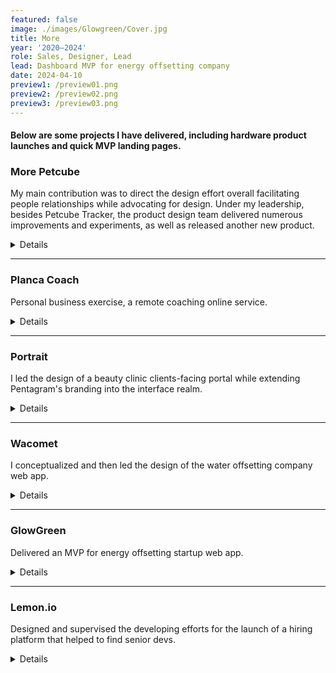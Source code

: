 ```yaml
---
featured: false
image: ./images/Glowgreen/Cover.jpg
title: More
year: '2020–2024'
role: Sales, Designer, Lead
lead: Dashboard MVP for energy offsetting company
date: 2024-04-10
preview1: /preview01.png
preview2: /preview02.png
preview3: /preview03.png
---
```











#### <span class="text-gray-700">Below are some projects I have delivered, including hardware product launches and quick MVP landing pages.</span>

### More Petcube

My main contribution was to direct the design effort overall facilitating people relationships while advocating for design. Under my leadership, besides Petcube Tracker, the product design team delivered numerous improvements and experiments, as well as released another new product.
<details class="">
  <summary class=""><span>Details</span></summary> 
  <div class="content">
  **Petcube Care** is a subscription service that enhances Petcube camera functionalities with features like extended video history, smart alerts, and automatic video recording for comprehensive pet and home monitoring:
  
  <br/>
  ### New Video Timeline
  <SingleImage alt='Screens with video timeline' src={careTimeline}/>
  * Churn 0.37% ↓
  * Playback 22% ↑
  
  <br/>
  ### Onboarding
  <SingleImage alt='Screens with the onboarding' src={careOnboarding}/>
  * CR 17% ↑
  
  <br/>
  ### Upsells and experiments
  <SingleImage alt='Screens with upsell elements' src={careUpsell}/>
  * Trial CR 30% ↑
  * MRR 9% ↑

  <br/>
  **The Petcube Emergency Fund** is a subscription-based service that provides up to $3,000 coverage per year for various pet emergencies, including veterinary treatments, for up to six pets, without discriminating based on age, breed, or medical history
  <SingleVideo src={efUpsell}/>
  * Overall MRR 63% ↑ after numerous experiments in a 1-year span

  <br/>
  **The Petcube Cam 360** is an innovative pet monitoring camera offering 360° panoramic views with pan-tilt rotation, live HD 1080p video, and smart alerts for comprehensive pet and home surveillance. 
  </div>
  <SingleVideo src={responsive}/>
</details>

---

### Planca Coach

Personal business exercise, a remote coaching online service.

<details class="">
  <summary class=""><span>Details</span></summary> 
  <div class="content">
    Having a passion for sports I started a profitable day 1 remote coaching experiment, hiring Olympic Ukrainian coaches and having clients both in Europe and the US.

    <SingleVideo src={PlancaLanding} caption="Simple website build with just HTML and CSS " customClass="[&>video]:aspect-video [&>video]:object-cover"/>

    I photographed myself and my friend as models for the website, hired a waiter from my hometown as a support agent, and built a backend in Notion. Doing design, code, photography, and hiring the whole project cost me around $300 to start, while a monthly subscription was $500 and the average user lifespan turned out 8 months. 

    <ImageVideo lsrc={PlancaRetouch} lalt="Before and after of states a retouched photo" rsrc={PlancaSession} caption=" 1. The most money I spent on the project was two hours of studio and the light rent. My retouching skills came in handy; 2. The main format was 1 to 1 training, but we also experimented with group training, hoping that this would attract more people."/> 

    About 1 year into the project I realized that the market didn't seem to exist and I got married, so I decided that I could build more projects in the future, but I will never have the first year of being married again and closed the project. The coaches continued to work with clients on their terms and everyone was fit and happy.
  </div>
</details>

---

### Portrait

I led the design of a beauty clinic clients-facing portal while extending Pentagram's branding into the interface realm.

<details class="">
  <summary class=""><span>Details</span></summary> 
  <div class="[&_figcaption]:!mb-4 [&_.singeVideo]:!mt-4 [&_video]:!mt-0 [&_.doubleImage]:!mt-4 first:[&_.doubleImage]:!mt-0 [&>div]:!mt-0 [&_figcaption]:!hidden [&_.doubleImage]:!grid [&_.doubleImage]:!grid-cols-1 md:[&_.doubleImage]:!grid-cols-2 [&_.doubleImage_img:nth-child(2)]:!mt-0 [&>div]:!mt-4 first:[&>div]:!mt-7">
    <SingleImage alt='Main screen of the Portrait user portal' src={PortraitMain}/>
    <DoubleImage lalt='Scheme of the service' lsrc={PortraitSchemeL} ralt='Wireframes' rsrc={PortraitSchemeR}/>
    <SingleVideo src={PortraitLayout}/>
    <DoubleImage lalt='Few icons from the iconset' lsrc={PortraitIcons} ralt='UI elements' rsrc={PortraitUI}/>
    <DoubleImage lalt='Mobile screen' lsrc={PortraitMobile} ralt='Dark theme preview' rsrc={PortraitDark}/>
    <SingleImage alt='Few mobile screens' src={PortraitMobileMore}/>
  </div>
</details>

---

### Wacomet

I conceptualized and then led the design of the water offsetting company web app.


<details class="">
  <summary class=""><span>Details</span></summary> 
  <div class="content">
    <SingleVideo src={WacometDashboard} customClass="!mt-5 !mb-0 [&>video]:!mt-0"/>
    <SingleImage alt='Wacomet orders dashboard' src={WacometOrders} customClass="!mt-5 !mb-0"/>
    <SingleVideo src={WacometOffset} customClass="!mt-5 !mb-0 [&>video]:!mt-0"/>
  </div>
</details>

---

### GlowGreen

Delivered an MVP for energy offsetting startup web app.

<details class="">
  <summary class=""><span>Details</span></summary> 
  <div class="content">
    <SingleImage alt='Glowgreen desktop unlogged' src={GGUnlogged} customClass="!mt-5 !mb-0"/>
    <SingleImage alt='Glowgreen desktop dashboard' src={GGDesktop} customClass="!mt-5 !mb-0"/>
    <SingleImage alt='Glowgreen responsive' src={GGResponsive} customClass="!mt-5 !mb-0"/>
  </div>
</details>

---

### Lemon.io

Designed and supervised the developing efforts for the launch of a hiring platform that helped to find senior devs.

<details class="">
  <summary class=""><span>Details</span></summary> 
  <div class="content">
    <SingleVideo src={LemonLanding}/>
  </div>
</details>